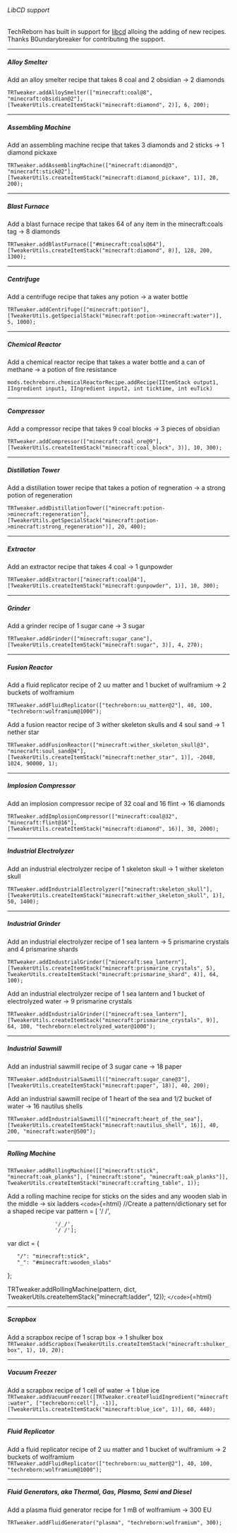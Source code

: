###### LibCD support

TechReborn has built in support for
[libcd](https://www.curseforge.com/minecraft/mc-mods/libcd "wikilink")
alloing the adding of new recipes. Thanks B0undarybreaker for
contributing the support.

------------------------------------------------------------------------

##### Alloy Smelter

Add an alloy smelter recipe that takes 8 coal and 2 obsidian -\> 2
diamonds

`TRTweaker.addAlloySmelter(["minecraft:coal@8", "minecraft:obsidian@2"], [TweakerUtils.createItemStack("minecraft:diamond", 2)], 6, 200);`

------------------------------------------------------------------------

##### Assembling Machine

Add an assembling machine recipe that takes 3 diamonds and 2 sticks -\>
1 diamond pickaxe

`TRTweaker.addAssemblingMachine(["minecraft:diamond@3", "minecraft:stick@2"], [TweakerUtils.createItemStack("minecraft:diamond_pickaxe", 1)], 20, 200);`

------------------------------------------------------------------------

##### Blast Furnace

Add a blast furnace recipe that takes 64 of any item in the
minecraft:coals tag -\> 8 diamonds

`TRTweaker.addBlastFurnace(["#minecraft:coals@64"], [TweakerUtils.createItemStack("minecraft:diamond", 8)], 128, 200, 1300);`

------------------------------------------------------------------------

##### Centrifuge

Add a centrifuge recipe that takes any potion -\> a water bottle

`TRTweaker.addCentrifuge(["minecraft:potion"], [TweakerUtils.getSpecialStack("minecraft:potion->minecraft:water")], 5, 1000);`

------------------------------------------------------------------------

##### Chemical Reactor

Add a chemical reactor recipe that takes a water bottle and a can of
methane -\> a potion of fire resistance

`mods.techreborn.chemicalReactorRecipe.addRecipe(IItemStack output1, IIngredient input1, IIngredient input2, int ticktime, int euTick)`

------------------------------------------------------------------------

##### Compressor

Add a compressor recipe that takes 9 coal blocks -\> 3 pieces of
obsidian

`TRTweaker.addCompressor(["minecraft:coal_ore@9"], [TweakerUtils.createItemStack("minecraft:coal_block", 3)], 10, 300);`

------------------------------------------------------------------------

##### Distillation Tower

Add a distillation tower recipe that takes a potion of regneration -\> a
strong potion of regeneration

`TRTweaker.addDistillationTower(["minecraft:potion->minecraft:regeneration"], [TweakerUtils.getSpecialStack("minecraft:potion->minecraft:strong_regeneration")], 20, 400);`

------------------------------------------------------------------------

##### Extractor

Add an extractor recipe that takes 4 coal -\> 1 gunpowder

`TRTweaker.addExtractor(["minecraft:coal@4"], [TweakerUtils.createItemStack("minecraft:gunpowder", 1)], 10, 300);`

------------------------------------------------------------------------

##### Grinder

Add a grinder recipe of 1 sugar cane -\> 3 sugar

`TRTweaker.addGrinder(["minecraft:sugar_cane"], [TweakerUtils.createItemStack("minecraft:sugar", 3)], 4, 270);`

------------------------------------------------------------------------

##### Fusion Reactor

Add a fluid replicator recipe of 2 uu matter and 1 bucket of wulframium
-\> 2 buckets of wolframium

`TRTweaker.addFluidReplicator(["techreborn:uu_matter@2"], 40, 100, "techreborn:wolframium@1000");`

Add a fusion reactor recipe of 3 wither skeleton skulls and 4 soul sand
-\> 1 nether star

`TRTweaker.addFusionReactor(["minecraft:wither_skeleton_skull@3", "minecraft:soul_sand@4"], [TweakerUtils.createItemStack("minecraft:nether_star", 1)], -2048, 1024, 90000, 1);`

------------------------------------------------------------------------

##### Implosion Compressor

Add an implosion compressor recipe of 32 coal and 16 flint -\> 16
diamonds

`TRTweaker.addImplosionCompressor(["minecraft:coal@32", "minecraft:flint@16"], [TweakerUtils.createItemStack("minecraft:diamond", 16)], 30, 2000);`

------------------------------------------------------------------------

##### Industrial Electrolyzer

Add an industrial electrolyzer recipe of 1 skeleton skull -\> 1 wither
skeleton skull

`TRTweaker.addIndustrialElectrolyzer(["minecraft:skeleton_skull"], [TweakerUtils.createItemStack("minecraft:wither_skeleton_skull", 1)], 50, 1400);`

------------------------------------------------------------------------

##### Industrial Grinder

Add an industrial electrolyzer recipe of 1 sea lantern -\> 5 prismarine
crystals and 4 prismarine shards

`TRTweaker.addIndustrialGrinder(["minecraft:sea_lantern"], [TweakerUtils.createItemStack("minecraft:prismarine_crystals", 5), TweakerUtils.createItemStack("minecraft:prismarine_shard", 4)], 64, 100);`

Add an industrial electrolyzer recipe of 1 sea lantern and 1 bucket of
electrolyzed water -\> 9 prismarine crystals

`TRTweaker.addIndustrialGrinder(["minecraft:sea_lantern"], [TweakerUtils.createItemStack("minecraft:prismarine_crystals", 9)], 64, 100, "techreborn:electrolyzed_water@1000");`

------------------------------------------------------------------------

##### Industrial Sawmill

Add an industrial sawmill recipe of 3 sugar cane -\> 18 paper

`TRTweaker.addIndustrialSawmill(["minecraft:sugar_cane@3"], [TweakerUtils.createItemStack("minecraft:paper", 18)], 40, 200);`

Add an industrial sawmill recipe of 1 heart of the sea and 1/2 bucket of
water -\> 16 nautilus shells

`TRTweaker.addIndustrialSawmill(["minecraft:heart_of_the_sea"], [TweakerUtils.createItemStack("minecraft:nautilus_shell", 16)], 40, 200, "minecraft:water@500");`

------------------------------------------------------------------------

##### Rolling Machine

`TRTweaker.addRollingMachine([["minecraft:stick", "minecraft:oak_planks"], ["minecraft:stone", "minecraft:oak_planks"]], TweakerUtils.createItemStack("minecraft:crafting_table", 1));`

Add a rolling machine recipe for sticks on the sides and any wooden slab
in the middle -\> six ladders `<code>`{=html} //Create a
pattern/dictionary set for a shaped recipe var pattern = \[ \'/ /\',

`               '/_/',`\
`               '/ /'];`

var dict = {

`   "/": "minecraft:stick",`\
`   "_": "#minecraft:wooden_slabs"`

};

TRTweaker.addRollingMachine(pattern, dict,
TweakerUtils.createItemStack(\"minecraft:ladder\", 12));
`</code>`{=html}

------------------------------------------------------------------------

##### Scrapbox

Add a scrapbox recipe of 1 scrap box -\> 1 shulker box
`TRTweaker.addScrapbox(TweakerUtils.createItemStack("minecraft:shulker_box", 1), 10, 20);`

------------------------------------------------------------------------

##### Vacuum Freezer

Add a scrapbox recipe of 1 cell of water -\> 1 blue ice
`TRTweaker.addVacuumFreezer([TRTweaker.createFluidIngredient("minecraft:water", ["techreborn:cell"], -1)], [TweakerUtils.createItemStack("minecraft:blue_ice", 1)], 60, 440);`

------------------------------------------------------------------------

##### Fluid Replicator

Add a fluid replicator recipe of 2 uu matter and 1 bucket of wulframium
-\> 2 buckets of wolframium
`TRTweaker.addFluidReplicator(["techreborn:uu_matter@2"], 40, 100, "techreborn:wolframium@1000");`

------------------------------------------------------------------------

##### Fluid Generators, aka Thermal, Gas, Plasma, Semi and Diesel

Add a plasma fluid generator recipe for 1 mB of wolframium -\> 300 EU

`TRTweaker.addFluidGenerator("plasma", "techreborn:wolframium", 300);`
